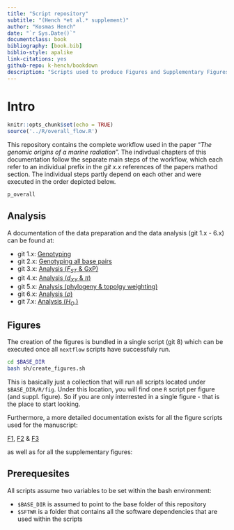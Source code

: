 ```yaml
---
title: "Script repository"
subtitle: "(Hench *et al.* supplement)"
author: "Kosmas Hench"
date: "`r Sys.Date()`"
documentclass: book
bibliography: [book.bib]
biblio-style: apalike
link-citations: yes
github-repo: k-hench/bookdown
description: "Scripts used to produce Figures and Supplementary Figures of 'The genomic origins of a marine radiation' by Hench, McMillan an Puebla"
---
```


# Intro

```r
knitr::opts_chunk$set(echo = TRUE)
source('../R/overall_flow.R')
```

This repository contains the complete workflow used in the paper "*The genomic origins of a marine radiation*".
The indivdual chapters of this documentation follow the separate main steps of the workflow, which each refer to an individual prefix in the _git x.x_ references of the papers mathod section.
The individual steps partly depend on each other and were executed in the order depicted below.

<div style="max-width:800px; margin:auto;">
```r
p_overall
```
</div>

## Analysis

A documentation of the data preparation and the data analysis (git 1.x - 6.x) can be found at:

- git 1.x: [Genotyping](genotyping-i-snps-only.html)
- git 2.x: [Genotyping all base pairs](genotyping-ii-all-callable-sites.html)
- git 3.x: [Analysis (<i>F<sub>ST</sub></i> & GxP)](analysis-i-fst-gxp.html)
- git 4.x: [Analysis (<i>d<sub>XY</sub></i> & $\pi$)](analysis-ii-dxy-pi.html)
- git 5.x: [Analysis (phylogeny & topolgy weighting)](analysis-iii-phylogeny-topology-weighting.html)
- git 6.x: [Analysis ($\rho$)](analysis-iv-rho.html)
- git 7.x: [Analysis (<i>H<sub>O</sub></i> )](analysis-v-ho.html)

## Figures

The creation of the figures is bundled in a single script (git 8) which can be executed once all `nextflow` scripts have successfuly run.

```sh
cd $BASE_DIR
bash sh/create_figures.sh
```

This is basically just a collection that will run all scripts located under `$BASE_DIR/R/fig`.
Under this location, you will find one `R` script per figure (and suppl. figure).
So if you are only interrested in a single figure - that is the place to start looking.

Furthermore, a more detailed documentation exists for all the figure scripts used for the manuscript:

[F1](figure-1.html), [F2](figure-2.html) & [F3](figure-3.html)

as well as for all the supplementary figures:

## Prerequesites

All scripts assume two variables to be set within the bash environment:

  - `$BASE_DIR` is assumed to point to the base folder of this repository
  - `$SFTWR` is a folder that contains all the software dependencies that are used within the scripts

